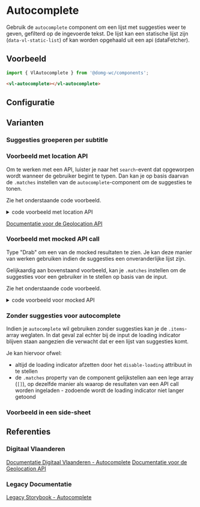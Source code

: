 
# Autocomplete

<VluxMetaData id="components-autocomplete" />

Gebruik de `autocomplete` component om een lijst met suggesties weer te geven, gefilterd op de ingevoerde tekst. De
lijst kan een statische lijst zijn (`data-vl-static-list`) of kan worden opgehaald uit een api (dataFetcher).


## Voorbeeld

```js
import { VlAutocomplete } from '@domg-wc/components';
```

```html
<vl-autocomplete></vl-autocomplete>
```

<Canvas of={VlAutocompleteStories.AutocompleteDefault} />


## Configuratie

<ArgTypes of={VlAutocompleteStories.AutocompleteDefault} />


## Varianten

### Suggesties groeperen per subtitle

<Canvas of={VlAutocompleteStories.AutocompleteGroupBySubtitle} />

### Voorbeeld met location API

Om te werken met een API, luister je naar het `search`-event dat opgeworpen wordt wanneer de gebruiker begint te typen.
Dan kan je op basis daarvan de `.matches` instellen van de `autocomplete`-component om de suggesties te tonen.

Zie het onderstaande code voorbeeld.

<Canvas of={VlAutocompleteStories.AutocompleteInputAndApiCall} />

<details>
    <summary>code voorbeeld met location API</summary>
    <Source code={autocompleteApiImplementation} language="ts" dark={true} />
</details>

[Documentatie voor de Geolocation API](https://geo.api.vlaanderen.be/geolocation/)

### Voorbeeld met mocked API call

Type "Drab" om een van de mocked resultaten te zien.
Je kan deze manier van werken gebruiken indien de suggesties een onveranderlijke lijst zijn.

Gelijkaardig aan bovenstaand voorbeeld, kan je `.matches` instellen om de suggesties voor een gebruiker in te stellen
op basis van de input.

Zie het onderstaande code voorbeeld.

<Canvas of={VlAutocompleteStories.AutocompleteInputAndMockedApiCall} />

<details>
    <summary>code voorbeeld voor mocked API</summary>
    <Source code={autocompleteMockedApiImplementation} language="ts" dark={true} />
</details>

### Zonder suggesties voor autocomplete

Indien je `autocomplete` wil gebruiken zonder suggesties kan je de `.items`-array weglaten.
In dat geval zal echter bij de input de loading indicator blijven staan aangezien die verwacht dat er een lijst van
suggesties komt.

Je kan hiervoor ofwel:
-   altijd de loading indicator afzetten door het `disable-loading` attribuut in te stellen
-   de `.matches` property van de component gelijkstellen aan een lege array (`[]`), op dezelfde manier als waarop de
    resultaten van een API call worden ingeladen - zodoende wordt de loading indicator niet langer getoond

<Canvas of={VlAutocompleteStories.AutocompleteWithoutSuggestions} />

### Voorbeeld in een side-sheet

<Canvas of={VlAutocompleteStories.AutocompleteInSideSheet} />


## Referenties

### Digitaal Vlaanderen

[Documentatie Digitaal Vlaanderen - Autocomplete](https://overheid.vlaanderen.be/webuniversum/v3/documentation/js-components/vl-ui-autocomplete)
[Documentatie voor de Geolocation API](https://geo.api.vlaanderen.be/geolocation/)

### Legacy Documentatie

[Legacy Storybook - Autocomplete](https://webcomponenten.omgeving.vlaanderen.be/storybook/?path=/docs/custom-elements-vl-autocomplete--default)
